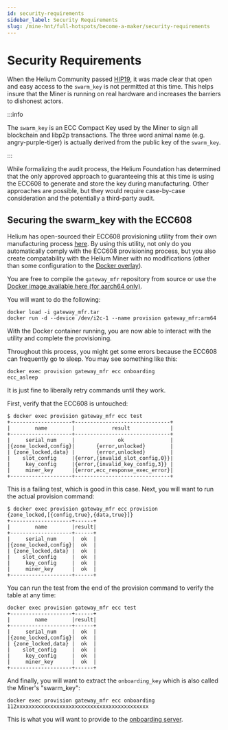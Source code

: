 ```yaml
---
id: security-requirements
sidebar_label: Security Requirements
slug: /mine-hnt/full-hotspots/become-a-maker/security-requirements
---
```


# Security Requirements


When the Helium Community passed
[HIP19](https://github.com/helium/HIP/blob/master/0019-third-party-manufacturers.md),
it was made clear that open and easy access to the `swarm_key` is not permitted
at this time. This helps insure that the Miner is running on real hardware and
increases the barriers to dishonest actors.

:::info

The `swarm_key` is an ECC Compact Key used by the Miner to sign all blockchain
and libp2p transactions. The three word animal name (e.g. angry-purple-tiger) is actually
derived from the public key of the `swarm_key`.

:::

While formalizing the audit process, the Helium Foundation has determined that 
the only approved approach to guaranteeing this at this time is using the ECC608 
to generate and store the key during manufacturing. Other approaches are possible, 
but they would require case-by-case consideration and the potentially a third-party
audit.

## Securing the swarm_key with the ECC608

Helium has open-sourced their ECC608 provisioning utility from their own
manufacturing process [here](https://github.com/helium/gateway_mfr). By using
this utility, not only do you automatically comply with the ECC608 provisioning
process, but you also create compatability with the Helium Miner with no
modifications (other than some configuration to the
[Docker overlay](/mine-hnt/full-hotspots/become-a-maker/docker-integration#enable-ecc608-and-d-bus)).

You are free to compile the `gateway_mfr` repository from source or use the
[Docker image available here (for aarch64 only)](https://helium-media.s3-us-west-2.amazonaws.com/gateway_mfr-aarch64.tar).

You will want to do the following:

```
docker load -i gateway_mfr.tar
docker run -d --device /dev/i2c-1 --name provision gateway_mfr:arm64
```

With the Docker container running, you are now able to interact with the utility
and complete the provisioning.

Throughout this process, you might get some errors because the ECC608 can
frequently go to sleep. You may see something like this:

```
docker exec provision gateway_mfr ecc onboarding
ecc_asleep
```

It is just fine to liberally retry commands until they work.

First, verify that the ECC608 is untouched:

```
$ docker exec provision gateway_mfr ecc test
+--------------------+-------------------------------+
|        name        |            result             |
+--------------------+-------------------------------+
|     serial_num     |              ok               |
|{zone_locked,config}|       {error,unlocked}        |
| {zone_locked,data} |       {error,unlocked}        |
|    slot_config     |{error,{invalid_slot_config,0}}|
|     key_config     |{error,{invalid_key_config,3}} |
|     miner_key      |{error,ecc_response_exec_error}|
+--------------------+-------------------------------+
```

This is a failing test, which is good in this case. Next, you will want to run
the actual provision command:

```
$ docker exec provision gateway_mfr ecc provision
{zone_locked,[{config,true},{data,true}]}
+--------------------+------+
|        name        |result|
+--------------------+------+
|     serial_num     |  ok  |
|{zone_locked,config}|  ok  |
| {zone_locked,data} |  ok  |
|    slot_config     |  ok  |
|     key_config     |  ok  |
|     miner_key      |  ok  |
+--------------------+------+
```

You can run the test from the end of the provision command to verify the table
at any time:

```
docker exec provision gateway_mfr ecc test
+--------------------+------+
|        name        |result|
+--------------------+------+
|     serial_num     |  ok  |
|{zone_locked,config}|  ok  |
| {zone_locked,data} |  ok  |
|    slot_config     |  ok  |
|     key_config     |  ok  |
|     miner_key      |  ok  |
+--------------------+------+
```

And finally, you will want to extract the `onboarding_key` which is also called
the Miner's "swarm_key":

```
docker exec provision gateway_mfr ecc onboarding
112xxxxxxxxxxxxxxxxxxxxxxxxxxxxxxxxxxxxxxxxxxx
```

This is what you will want to provide to the
[onboarding server](/mine-hnt/full-hotspots/become-a-maker/hotspot-integration-testing#adding-hotspots-to-the-onboarding-server).
